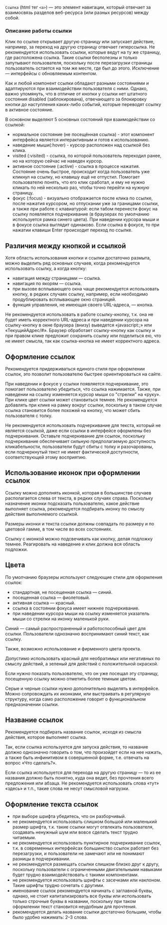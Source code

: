`Ссылка` (html тег `<a>`) — это элемент навигации, который отвечает за взаимосвязь разделов веб-ресурса (или разных ресурсов) между собой.

### Описание работы ссылки

Клик по ссылке открывает другую страницу или запускает действие, например, за переход на другую страницу отвечает гиперссылка.
Не рекомендуется использовать ссылки, которые ведут на ту же страницу, где расположена ссылка.
Такие ссылки бесполезны и только запутывают пользователя, поскольку после перезагрузки страницы пользователь остается на том же месте, где был до этого.
Исключение — интерфейсы с обновляемым контентом.

Как и любой компонент ссылки обладают разными состояниями и адаптируются при взаимодействии пользователя с ними.
Однако, важно упомянуть, что в отличие от кнопки у ссылки нет штатного состояния disabled (заблокирована), отвечающего за блокировку кнопки до наступления каких-либо событий, которые переводят ссылку в активное состояние.

В основном выделяют 5 основных состояний при взаимодействии со ссылкой:

- нормальное состояние (не посещённая ссылка) - этот компонент интерфейса является интерактивным и готов к использованию.
- наведение мыши(:hover) - курсор расположен над ссылкой без клика.
- visited (:visited) - ссылка, по которой пользователь переходил ранее, но на которую сейчас не наведен курсор.
- активное состояние (:active) - ссылка в процессе нажатия. Состояние очень быстрое, происходит когда пользователь уже кликнул на ссылку, но клавишу ещё не отпустил.
  Помогает пользователю понять, что его клик сработал, и ему не нужно кликать по ней несколько раз, чтобы точно перейти на нужную страницу.
- фокус (:focus) - визуально отображается после клика по ссылке, после нажатия курсором, но отпускании уже за границами ссылки, а также при работе с клавиатурой: если табом перенести фокус на ссылку появляется подчеркивание (в браузерах по умолчанию используется рамка синего цвета).
  При наведении курсора мыши и в фокусе ссылка выглядит одинаково. Если ссылка в фокусе, то при нажатии клавиши Enter происходит переход по ссылке.

## Различия между кнопкой и ссылкой

Хотя область использования кнопки и ссылки достаточно размыта, можно выделить ряд основных случаев, когда рекомендуется использовать ссылку, а когда кнопку:

- навигация между страницами — ссылка.
- навигация по якорям — ссылка.
- при вызове всплывающего окна чаще рекомендуется использовать кнопку, в редких случаях ссылку, например, если необходимо продублировать всплывающее окно страницей.
- функция управления, не имеющая своего URL-адреса, — кнопка.

Не рекомендуется использовать в работе ссылку-кнопку, т.к. она не будет иметь корректного URL-адреса и при наведении курсора на ссылку-кнопку в окне браузера (внизу) выведется «javascript:;» или «ТекущийАдрес/#».
Браузер обработает ссылку-кнопку как ссылку и при правом клике предложит сохранить ссылку или поделиться ею, что не имеет смысла, так как ссылка-кнопка не имеет корректного адреса.

## Оформление ссылок

Рекомендуется придерживаться единого стиля при оформлении ссылок, это позволит пользователю быстрее ориентироваться на сайте.

При наведении и фокусе у ссылки появляется подчеркивание, это помогает пользователю убедиться, что ссылка нажимается. Также, при наведении на ссылку изменяется курсор мыши со "стрелки" на «руку».
При клике цвет ссылки может становиться темнее. Не рекомендуется добавлять при клике на рамку вокруг ссылки, поскольку в таком случае ссылка становится более похожей на кнопку, что может сбить пользователя с толку.

Не рекомендуется использовать подчеркивание для текста, который не является ссылкой, даже если ссылки в интерфейсе оформлены без подчеркивания.
Оставьте подчеркивание для ссылок, поскольку подчеркивание обеспечивает сильную предполагаемую доступность кликабельности, пользователи будут сбиты с толку и разочарованы, если подчеркнутый текст не имеет фактической доступности,
соответствующей этому восприятию.

## Использование иконок при оформлении ссылок

Ссылку можно дополнять иконкой, которая в большинстве случаев располагается слева от текста, в редких случаях справа.
Поскольку назначение иконки подсказать пользователю, какое действие выполняет ссылка, рекомендуется подбирать иконку по смыслу действия выполняемого ссылкой.

Размеры иконки и текста ссылки должны совпадать по размеру и по цветовой гамме, в том числе во всех состояниях.

Ссылку с иконкой можно подсвечивать как кнопку, делая подложку темнее. Реагировать на наведение и клик должна вся область подложки.

## Цвета

По умолчанию браузеры используют следующие стили для оформления ссылок:

- стандартная, не посещенная ссылка — синий.
- посещенная ссылка — фиолетовый.
- активная ссылка — красный.
- ссылка в состоянии фокуса имеет нижнее подчеркивание.
- при наведении курсора мыши на ссылку изменяется указатель мыши со стрелки на иконку маленькой руки.

Синий — самый распространенный и работоспособный цвет для ссылки. Пользователи однозначно воспринимают синий текст, как ссылку.

Также, возможно использование и фирменного цвета проекта.

Допустимо использовать красный для необратимых или негативных по смыслу действий, а зеленый для действий с положительной окраской.

Если нужно показать пользователю, что он уже посещал эту страницу, посещенную ссылку можно отметить более темным цветом.

Серые и черные ссылки нужно дополнительно выделять в интерфейсе. Можно сопровождать их иконками, или выстраивать в регулярную структуру, когда само расположение говорит о функциональном предназначении ссылки.

## Название ссылок

Рекомендуется подбирать название ссылок, исходя из смысла действия, которое выполняет ссылка.

Так, если ссылка используется для запуска действия, то название должно однозначно говорить о том, что произойдет если на нее нажать,
а также быть инфинитивом в совершенной форме, т.е. отвечать на вопрос «Что сделать?».

Если ссылка используется для перехода на другую страницу — то из ее названия должно быть понятно, куда она ведет, без прочтения всего предложения или абзаца.
Не рекомендуется использовать слова «тут» «здесь» и т.п., такие слова не несут смысловой нагрузки.

## Оформление текста ссылок

- при выборе шрифта убедитесь, что он разборчивый.
- не рекомендуется использовать слишком большой или маленький размер шрифта, т.к. такие ссылки могут отвлекать пользователя,
  создавать ненужный шум или вовсе сделать текст трудно читаемым.
- не рекомендуется использовать пунктирное подчеркивание ссылок, т.к. в современных интерфейсах большинство ссылок работает без перезагрузки,
  и пользователи не замечают или не понимают разницы в подчеркивании.
- не рекомендуется размещать ссылки слишком близко друг к другу, поскольку пользователи с ограниченными двигательными навыками будет трудно взаимодействовать с такими компонентами.
- не рекомендуется использовать шрифты с засечками или наклоном. Такие шрифты трудно сочетать с другими.
- именование ссылок рекомендуется начинать с заглавной буквы, однако, не стоит капитализировать все буквы или использовать только строчные буквы в названии,
  поскольку при таком оформлении текст становится неудобным для прочтения.
- рекомендуется делать название ссылки достаточно большим, чтобы было удобно нажимать: 2–3 слова.
